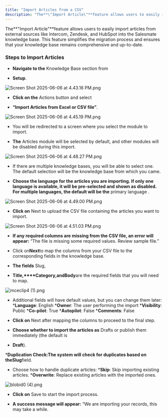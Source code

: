```yaml
---
title: "Import Articles from a CSV"
description: "The**\"Import Article\"**feature allows users to easily import articles from external sources like Intercom, Zendesk, and HubSpot into the Salesmate kno..."
---
```


The**"Import Article"**feature allows users to easily import articles from external sources like Intercom, Zendesk, and HubSpot into the Salesmate knowledge base. This feature simplifies the migration process and ensures that your knowledge base remains comprehensive and up-to-date.

### Steps to Import Articles

* **Navigate to the** Knowledge Base section from

* **Setup**.

![Screen Shot 2025-06-06 at 4.43.16 PM.png](./images/Screen-Shot-2025-06-06-at-4.43.16-PM.png)

* **Click on the** Actions button and select

* **“Import Articles from Excel or CSV file”**.

![Screen Shot 2025-06-06 at 4.45.19 PM.png](./images/Screen-Shot-2025-06-06-at-4.45.19-PM.png)

* You will be redirected to a screen where you select the module to import.

* **The** Articles module will be selected by default, and other modules will be disabled during this import.

![Screen Shot 2025-06-06 at 4.48.27 PM.png](./images/Screen-Shot-2025-06-06-at-4.48.27-PM.png)

* If there are multiple knowledge bases, you will be able to select one. The default selection will be the knowledge base from which you came.

* **Choose the language for the articles you are importing. If only one language is available, it will be pre-selected and shown as disabled. For multiple languages, the default will be the** primary language .

![Screen Shot 2025-06-06 at 4.49.00 PM.png](./images/Screen-Shot-2025-06-06-at-4.49.00-PM.png)

* **Click on** Next to upload the CSV file containing the articles you want to import.

![Screen Shot 2025-06-06 at 4.51.03 PM.png](./images/Screen-Shot-2025-06-06-at-4.51.03-PM.png)

* **If any required columns are missing from the CSV file, an error will appear:** “The file is missing some required values. Review sample file.”

* Click on**Next**to map the columns from your CSV file to the corresponding fields in the knowledge base.

* **The fields** Slug,

* **Title,****Category,**and**Body**are the required fields that you will need to map.

![mceclip4 (1).png](./images/mceclip4-1.png)

* Additional fields will have default values, but you can change them later: ***Language**: English ***Owner**: The user performing the import ***Visibility**: Public ***Co-pilot**: True ***Autopilot**: False ***Comments**: False

* **Click on** Next after mapping the columns to proceed to the final step.

* **Choose whether to import the articles as** Drafts or publish them immediately (the default is

* **Draft**).

***Duplication Check:**The system will check for duplicates based on the**Slug**field.

* Choose how to handle duplicate articles: ***Skip**: Skip importing existing articles. ***Overwrite**: Replace existing articles with the imported ones.

![blobid0 (4).png](./images/blobid0-4.png)

* **Click on** Save to start the import process.

* **A success message will appear:** “We are importing your records, this may take a while.
